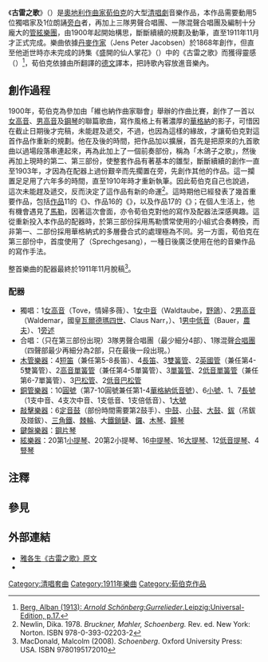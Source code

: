 {{noteTA
|1=zh-cn:勋伯格; zh-tw:荀白克; zh-hk:荀伯克
|2=zh-tw:亞柯布森; zh-hant:雅各生; zh-hans:雅各生
|3=zh-tw:古勒之歌; zh-hant:古雷之歌; zh-hans:古雷之歌
}}
《'''古雷之歌'''》（{{lang-de|''Gurre-Lieder''}}）是[[奧地利|奧地利]][[作曲家|作曲家]][[荀伯克|荀伯克]]的大型[[神劇|清唱劇]]音樂作品，本作品需要動用5位獨唱家及1位朗誦[[旁白|旁白]]者，再加上三隊男聲合唱團、一隊混聲合唱團及編制十分龐大的[[管絃樂團|管絃樂團]]，由1900年起開始構思，斷斷續續的規劃及動筆，直至1911年11月才正式完成。樂曲依據[[丹麥|丹麥]][[作家|作家]]{{link-en|贊·雅各生|Jens Peter Jacobsen|雅各生}}（Jens Peter Jacobsen）於1868年創作，但直至他逝世時亦未完成的詩集《盛開的仙人掌花》（{{lang-da|En Cactus springer ud}}）中的《古雷之歌》而獲得靈感（{{lang|da|Gurresange}}）<ref>[https://archive.org/details/arnoldschnberg00berg Berg, Alban (1913): ''Arnold Schönberg:Gurrelieder''.Leipzig:Universal-Edition, p.17.]</ref>，荀伯克依據由{{link-de|羅拔·亞諾|Robert Franz Arnold}}所翻譯的[[德文|德文]]譯本，把詩歌內容放進音樂內。

== 創作過程 ==
1900年，荀伯克為參加由「維也納作曲家聯會」舉辦的作曲比賽，創作了一首以[[女高音|女高音]]、[[男高音|男高音]]及[[鋼琴|鋼琴]]的聯篇歌曲，寫作風格上有著濃厚的[[華格納|華格納]]的影子，可惜因在截止日期後才完稿，未能趕及遞交，不過，也因為這樣的緣故，才讓荀伯克對這首作品作重新的規劃。他在及後的時間，把作品加以擴展，首先是把原來的九首歌曲以過場段落串連起來，再為此加上了一個前奏部份，稱為「木鴿子之歌」，然後再加上現時的第二、第三部份，使整套作品有著基本的雛型，斷斷續續的創作一直至1903年，才因為在配器上過份艱辛而先擱置在旁，先創作其他的作品。這一攔置足足用了六年多的時間，直至1910年時才重新執筆。因此荀伯克自己也說過，這次未能趕及遞交，反而決定了這作品有新的命運<ref>Newlin, Dika. 1978. ''Bruckner, Mahler, Schoenberg.'' Rev. ed. New York: Norton. ISBN 978-0-393-02203-2</ref>。這時期他已經發表了幾首重要作品，包括[[作品號|作品]]11的《{{link-en|三首鋼琴作品 (荀伯克)|Drei Klavierstücke|三首鋼琴作品}}》、作品16的《{{link-en|五首樂隊作品|Fünf Orchesterstücke}}》，以及作品17的{{link-yue|一人單幕劇|獨腳戲}}《{{link-en|期待 (音樂)|Erwartung|期待}}》；在個人生活上，他有機會遇見了[[古斯塔夫·馬勒|馬勒]]，因著這次會面，亦令荀伯克對他的寫作及配器法深感興趣。這從重新投入本作品的配器時，於第三部份採用馬勒慣常使用的小組式合奏轉換，而非第一、二部份採用華格納式的多層疊合式的處理極為不同。另一方面，荀伯克在第三部份中，首度使用了{{link-en|說唱風格|Sprechgesang}}（Sprechgesang），一種日後廣泛使用在他的音樂作品的寫作手法。

整首樂曲的配器最終於1911年11月脫稿<ref>MacDonald, Malcolm (2008).  ''Schoenberg''. Oxford University Press: USA. ISBN 9780195172010</ref>。

=== 配器 ===
* 獨唱：1[[女高音|女高音]]（Tove，情婦多薇）、1[[女中音|女中音]]（Waldtaube，[[野鴿|野鴿]]）、2[[男高音|男高音]]（Waldemar，國皇[[瓦爾德瑪四世|瓦爾德瑪四世]]、Claus Narr，{{link-de|克勞斯小丑|Claus Narr}}）、1[[男中音|男中低音]]（Bauer，[[農夫|農夫]]）、1[[旁述|旁述]]
* 合唱：（只在第三部份出現）3隊男聲合唱團（最少細分4部）、1隊混聲[[合唱團|合唱團]]（四聲部最少再細分為2部，只在最後一段出現。）
*[[木管樂器|木管樂器]]：4[[短笛|短笛]]（兼任第5-8長笛）、4[[長笛|長笛]]、3[[雙簧管|雙簧管]]、2[[英國管|英國管]]（兼任第4-5雙簧管）、2[[高音單簧管|高音單簧管]]（兼任第4-5單簧管）、3[[單簧管|單簧管]]、2[[低音單簧管|低音單簧管]]（兼任第6-7單簧管）、3[[巴松管|巴松管]]、2[[低音巴松管|低音巴松管]]
*[[銅管樂器|銅管樂器]]：10[[圓號|圓號]]（第7-10圓號兼任第1-4[[華格納低音號|華格納低音號]]）、6[[小號|小號]]、1{{link-en|低音小號|Bass trumpet}}、7[[長號|長號]]（1支中音、4支次中音、1支低音、1支倍低音）、1[[大號|大號]]
*[[敲擊樂器|敲擊樂器]]：6[[定音鼓|定音鼓]]（部份時間需要第2鼓手）、[[中鼓|中鼓]]、[[小鼓|小鼓]]、[[大鼓|大鼓]]、[[鈸|鈸]]（吊鈸及踫鈸）、[[三角鐵|三角鐵]]、[[棘輪_(樂器)|棘輪]]、大[[鐵|鐵]][[鎖鏈|鎖鏈]]、[[鑼|鑼]]、[[木琴|木琴]]、[[鐘琴|鐘琴]]
*[[鍵盤樂器|鍵盤樂器]]：[[鋼片琴|鋼片琴]]
*[[絃樂器|絃樂器]]：20第1[[小提琴|小提琴]]、20第2小提琴、16[[中提琴|中提琴]]、16[[大提琴|大提琴]]、12[[低音提琴|低音提琴]]、4[[豎琴|豎琴]]

== 注釋 ==
{{reflist}}

== 參見 ==
{{portal|古典音樂}}

== 外部連結 ==
* [https://tekster.kb.dk/text/adl-texts-jacobjp08val-shoot-workid71556 雅各生《古雷之歌》原文] {{Wayback|url=https://tekster.kb.dk/text/adl-texts-jacobjp08val-shoot-workid71556 |date=20210730213438 }}
* {{IMSLP2|work=Gurre-Lieder (Schoenberg, Arnold)|cname=古雷之歌}}

{{Authority control}}

[[Category:清唱套曲|Category:清唱套曲]]
[[Category:1911年樂曲|Category:1911年樂曲]]
[[Category:荀伯克作品|Category:荀伯克作品]]